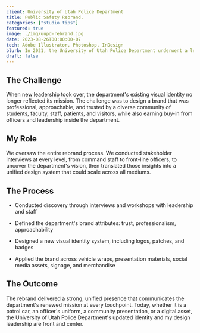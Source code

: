```yaml
---
client: University of Utah Police Department
title: Public Safety Rebrand.
categories: ["studio tips"]
featured: true
image: ./img/uupd-rebrand.jpg
date: 2023-08-26T00:00:00-07
tech: Adobe Illustrator, Photoshop, InDesign
blurb: In 2021, the University of Utah Police Department underwent a leadership transition that marked a turning point for the organization. With a renewed focus on safety, transparency, and community trust, the department needed a fresh identity that would embody its vision and values. We were brought in to lead the full rebranding effort, from research and discovery to design and implementation, creating a cohesive brand system that now defines every touchpoint of public safety across campus.
draft: false
---
```


## The Challenge

<div class="hr-div"></div>

When new leadership took over, the department's existing visual identity no longer reflected its mission. The challenge was to design a brand that was professional, approachable, and trusted by a diverse community of students, faculty, staff, patients, and visitors, while also earning buy-in from officers and leadership inside the department.

## My Role

<div class="hr-div"></div>

We oversaw the entire rebrand process. We conducted stakeholder interviews at every level, from command staff to front-line officers, to uncover the department's vision, then translated those insights into a unified design system that could scale across all mediums.

## The Process

<div class="hr-div"></div>

- Conducted discovery through interviews and workshops with leadership and staff

- Defined the department's brand attributes: trust, professionalism, approachability

- Designed a new visual identity system, including logos, patches, and badges

- Applied the brand across vehicle wraps, presentation materials, social media assets, signage, and merchandise

## The Outcome

<div class="hr-div"></div>

The rebrand delivered a strong, unified presence that communicates the department's renewed mission at every touchpoint. Today, whether it is a patrol car, an officer's uniform, a community presentation, or a digital asset, the University of Utah Police Department's updated identity and my design leadership are front and center.
